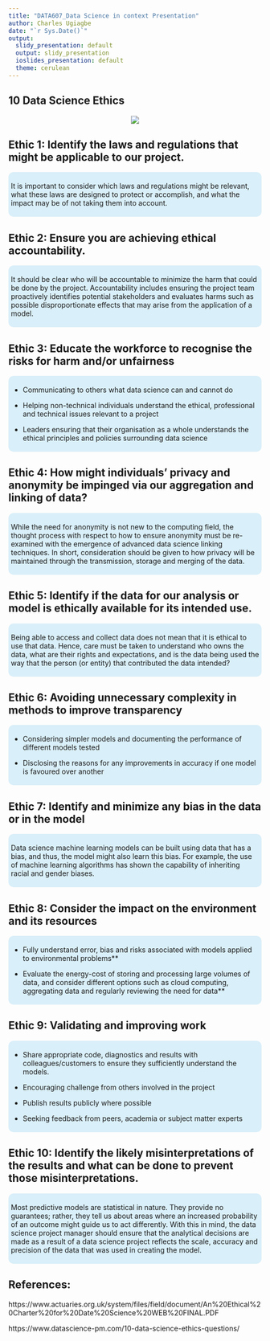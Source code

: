 ---
title: "DATA607_Data Science in context Presentation"
author: Charles Ugiagbe
date: "`r Sys.Date()`"
output:
  slidy_presentation: default
  output: slidy_presentation
  ioslides_presentation: default
  theme: cerulean
---


##    10 Data Science Ethics 

<center>
<img src = "https://github.com/omocharly/DATA607_PROJECTS/blob/main/ethicsImage.png?raw=true" />
</center>


## Ethic 1: Identify the laws and regulations that might be applicable to our project.

<style>
div.aquamarine { background-color:#d9eff9; border-radius: 10px; padding: 5px;}
</style>
<div class = "aquamarine">    

It is important to consider which laws and regulations might be relevant, what these laws are designed to protect or accomplish, and what the impact may be of not taking them into account. 
</div> \hfill\break 

## Ethic 2: Ensure you are achieving ethical accountability.

<style>
div.aquamarine { background-color:#d9eff9; border-radius: 10px; padding: 5px;}
</style>
<div class = "aquamarine">    

It should be clear who will be accountable to minimize the harm that could be done by the project. Accountability includes ensuring the project team proactively identifies potential stakeholders and evaluates harms such as possible disproportionate effects that may arise from the application of a model.    
</div> \hfill\break  
   

## Ethic 3: Educate the workforce to recognise the risks for harm and/or unfairness

<style>
div.aquamarine { background-color:#d9eff9; border-radius: 10px; padding: 5px;}
</style>
<div class = "aquamarine">    
    
* Communicating to others what data science can and cannot do

* Helping non-technical individuals understand the ethical, professional and technical issues relevant to a project

* Leaders ensuring that their organisation as a whole understands the ethical principles and policies surrounding data science

</div> \hfill\break  


## Ethic 4: How might individuals’ privacy and anonymity be impinged via our aggregation and linking of data?

<style>
div.aquamarine { background-color:#d9eff9; border-radius: 10px; padding: 5px;}
</style>
<div class = "aquamarine">    
 
While the need for anonymity is not new to the computing field, the thought process with respect to how to ensure anonymity must be re-examined with the emergence of advanced data science linking techniques. In short, consideration should be given to how privacy will be maintained through the transmission, storage and merging of the data.   

</div> \hfill\break  


## Ethic 5: Identify if the data for our analysis or model is ethically available for its intended use.

<style>
div.aquamarine { background-color:#d9eff9; border-radius: 10px; padding: 5px;}
</style>
<div class = "aquamarine">    

Being able to access and collect data does not mean that it is ethical to use that data. Hence, care must be taken to understand who owns the data, what are their rights and expectations, and is the data being used the way that the person (or entity) that contributed the data intended?
    

</div> \hfill\break  

## Ethic 6: Avoiding unnecessary complexity in methods to improve transparency 

<style>
div.aquamarine { background-color:#d9eff9; border-radius: 10px; padding: 5px;}
</style>
<div class = "aquamarine">    

* Considering simpler models and documenting the performance of different
models tested

* Disclosing the reasons for any improvements in accuracy if one model is
favoured over another    

</div> \hfill\break  


## Ethic 7: Identify and minimize any bias in the data or in the model

<style>
div.aquamarine { background-color:#d9eff9; border-radius: 10px; padding: 5px;}
</style>
<div class = "aquamarine"> 

Data science machine learning models can be built using data that has a bias, and thus, the model might also learn this bias. For example, the use of machine learning algorithms has shown the capability of inheriting racial and gender biases.
</div> \hfill\break  

## Ethic 8: Consider the impact on the environment and its resources

<style>
div.aquamarine { background-color:#d9eff9; border-radius: 10px; padding: 5px;}
</style>
<div class = "aquamarine">   

* Fully understand error, bias and risks associated with models applied to environmental problems**

* Evaluate the energy-cost of storing and processing large volumes of data, and consider different options such as cloud computing, aggregating data and regularly reviewing the need for data**
    

</div> \hfill\break  



## Ethic 9: Validating and improving work

<style>
div.aquamarine { background-color:#d9eff9; border-radius: 10px; padding: 5px;}
</style>
<div class = "aquamarine">    

* Share appropriate code, diagnostics and results with colleagues/customers to
ensure they sufficiently understand the models.

* Encouraging challenge from others involved in the project

* Publish results publicly where possible

* Seeking feedback from peers, academia or subject matter experts   

</div> \hfill\break  


## Ethic 10: Identify the likely misinterpretations of the results and what can be done to prevent those misinterpretations.

<style>
div.aquamarine { background-color:#d9eff9; border-radius: 10px; padding: 5px;}
</style>
<div class = "aquamarine">    
    
Most predictive models are statistical in nature. They provide no guarantees; rather, they tell us about areas where an increased probability of an outcome might guide us to act differently. With this in mind, the data science project manager should ensure that the analytical decisions are made as a result of a data science project reflects the scale, accuracy and precision of the data that was used in creating the model.
</div> \hfill\break  


## References:

https://www.actuaries.org.uk/system/files/field/document/An%20Ethical%20Charter%20for%20Date%20Science%20WEB%20FINAL.PDF

https://www.datascience-pm.com/10-data-science-ethics-questions/